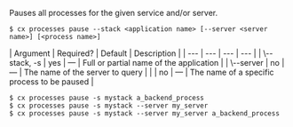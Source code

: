 Pauses all processes for the given service and/or server.

<Tabs >
<Tab label="Usage">

```shell
$ cx processes pause --stack <application name> [--server <server name>] [<process name>]
```
</Tab>
    
<Tab label="arguments">
| Argument | Required? | Default | Description |
|  ---  |  ---  |  ---  |  ---  |
| \--stack, -s <application name> | yes | — | Full or partial name of the application |
| \--server <server name> | no | — | The name of the server to query |
| <process name> | no | — | The name of a specific process to be paused |
</Tab>
<Tab label="examples">

```shell
$ cx processes pause -s mystack a_backend_process
$ cx processes pause -s mystack --server my_server
$ cx processes pause -s mystack --server my_server a_backend_process
```

</Tab>
</Tabs>